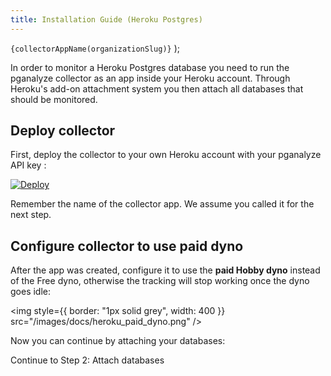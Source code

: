 ```yaml
---
title: Installation Guide (Heroku Postgres)
---
```




  <code>{collectorAppName(organizationSlug)}</code>
);

In order to monitor a Heroku Postgres database you need to run the pganalyze
collector as an app inside your Heroku account. Through Heroku's add-on attachment system you then attach all databases that should be monitored.

## Deploy collector

First, deploy the collector to your own Heroku account with your pganalyze API key <APIKey apiKey={props.apiKey} />:

<p>
  <a
    href={`https://heroku.com/deploy?template=https://github.com/pganalyze/collector&env[PGA_API_KEY]=${props.apiKey}`}
    target="_blank"
  >
    <img
      src="https://www.herokucdn.com/deploy/button.svg"
      alt="Deploy"
      style={{ border: "none" }}
    />
  </a>
</p>

Remember the name of the collector app. We assume you called it <CollectorApp organizationSlug={props.organizationSlug} /> for the next step.

## Configure collector to use paid dyno

After the app was created, configure it to use the **paid Hobby dyno** instead of the Free dyno, otherwise the tracking will stop working once the dyno goes idle:

<img
  style={{ border: "1px solid grey", width: 400 }}
  src="/images/docs/heroku_paid_dyno.png"
/>

Now you can continue by attaching your databases:

<Link className="btn btn-success" to="02_attach_databases">
  Continue to Step 2: Attach databases
</Link>
